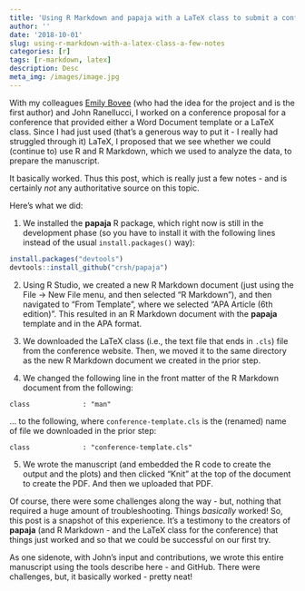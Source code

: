 ```yaml
---
title: 'Using R Markdown and papaja with a LaTeX class to submit a conference proposal: A few notes'
author: ''
date: '2018-10-01'
slug: using-r-markdown-with-a-latex-class-a-few-notes
categories: [r]
tags: [r-markdown, latex]
description: Desc
meta_img: /images/image.jpg
---
```


With my colleagues [Emily Bovee](https://www.emilybovee.com/) (who had the idea for the project and is the first author) and John Ranellucci, I worked on a conference proposal for a conference that provided either a Word Document template or a LaTeX class. Since I had just used (that's a generous way to put it - I really had struggled through it) LaTeX, I proposed that we see whether we could (continue to) use R and R Markdown, which we used to analyze the data, to prepare the manuscript.

It basically worked. Thus this post, which is really just a few notes - and is certainly *not* any authoritative source on this topic.

Here's what we did:

1. We installed the **papaja** R package, which right now is still in the development phase (so you have to install it with the following lines instead of the usual `install.packages()` way):

```r
install.packages("devtools")
devtools::install_github("crsh/papaja")
```

2. Using R Studio, we created a new R Markdown document (just using the File -> New File menu, and then selected "R Markdown"), and then navigated to "From Template", where we selected "APA Article (6th edition)". This resulted in an R Markdown document with the **papaja** template and in the APA format.

3. We downloaded the LaTeX class (i.e., the text file that ends in `.cls`) file from the conference website. Then, we moved it to the same directory as the new R Markdown document we created in the prior step.

4. We changed the following line in the front matter of the R Markdown document from the following:

`class             : "man"`

... to the following, where `conference-template.cls` is the (renamed) name of file we downloaded in the prior step:
 
`class             : "conference-template.cls"`

5. We wrote the manuscript (and embedded the R code to create the output and the plots) and then clicked "Knit" at the top of the document to create the PDF. And then we uploaded that PDF.

Of course, there were some challenges along the way - but, nothing that required a huge amount of troubleshooting. Things *basically* worked! So, this post is a snapshot of this experience. It's a testimony to the creators of **papaja** (and R Markdown - and the LaTeX class for the conference) that things just worked and so that we could be successful on our first try.

As one sidenote,  with John's input and contributions, we wrote this entire manuscript using the tools describe here - and GitHub. There were challenges, but, it basically worked - pretty neat!
